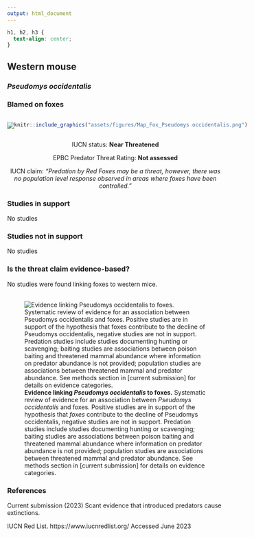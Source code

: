 ```yaml
---
output: html_document
---
```

```css
h1, h2, h3 {
  text-align: center;
}
```

## **Western mouse**
### *Pseudomys occidentalis*
### Blamed on foxes

:::: {style="display: flex;"}

[![](assets/photos/Pseudomys occidentalis.png)](https://www.inaturalist.org/photos/470329?size=original)

::: {}

:::

::: {}
  ```r
  knitr::include_graphics("assets/figures/Map_Fox_Pseudomys occidentalis.png")
  ```
:::

::::
<center>
IUCN status: **Near Threatened**

EPBC Predator Threat Rating: **Not assessed**

IUCN claim: *"Predation by Red Foxes may be a threat, however, there was no population level response observed in areas where foxes have been controlled."*

</center>

### Studies in support

No studies

### Studies not in support

No studies

### Is the threat claim evidence-based?

No studies were found linking foxes to western mice.
<br>
<br>

![**Evidence linking *Pseudomys occidentalis* to foxes.** Systematic review of evidence for an association between *Pseudomys occidentalis* and foxes. Positive studies are in support of the hypothesis that *foxes* contribute to the decline of Pseudomys occidentalis, negative studies are not in support. Predation studies include studies documenting hunting or scavenging; baiting studies are associations between poison baiting and threatened mammal abundance where information on predator abundance is not provided; population studies are associations between threatened mammal and predator abundance. See methods section in [current submission] for details on evidence categories.](assets/figures/Main_Evidence_Fox_Pseudomys occidentalis.png)

### References





Current submission (2023) Scant evidence that introduced predators cause extinctions.

IUCN Red List. https://www.iucnredlist.org/ Accessed June 2023


